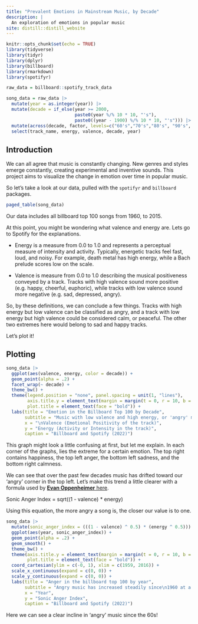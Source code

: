 ```yaml
---
title: "Prevalent Emotions in Mainstream Music, by Decade"
description: |
  An exploration of emotions in popular music
site: distill::distill_website
---
```



```r
knitr::opts_chunk$set(echo = TRUE)
library(tidyverse)
library(tidyr)
library(dplyr)
library(billboard)
library(rmarkdown)
library(spotifyr)

raw_data = billboard::spotify_track_data

song_data = raw_data |>  
  mutate(year = as.integer(year)) |> 
  mutate(decade = if_else(year >= 2000,
                          paste0(year %/% 10 * 10, "'s"),
                          paste0((year - 1900) %/% 10 * 10, "'s"))) |> 
  mutate(across(decade, factor, levels=c("60's","70's","80's", "90's", "2000's", "2010's"))) |> 
  select(track_name, energy, valence, decade, year) 
```


## Introduction 

We can all agree that music is constantly changing. New genres and styles emerge constantly, creating experimental and inventive sounds. This project aims to visualize the change in emotion over time in popular music.

So let's take a look at our data, pulled with the `spotifyr` and `billboard` packages.

```r
paged_table(song_data)
```

Our data includes all billboard top 100 songs from 1960, to 2015. 

At this point, you might be wondering what valence and energy are. Lets go to Spotify for the explanations.

- Energy is a measure from 0.0 to 1.0 and represents a perceptual measure of intensity and
activity. Typically, energetic tracks feel fast, loud, and noisy. For example, death metal has
high energy, while a Bach prelude scores low on the scale.

- Valence is  measure from 0.0 to 1.0 describing the musical positiveness conveyed by a track. Tracks
with high valence sound more positive (e.g. happy, cheerful, euphoric), while tracks with low
valence sound more negative (e.g. sad, depressed, angry).

So, by these definitions, we can conclude a few things. Tracks with high energy but low valence can be classified as angry, and a track with low energy but high valence could be considered calm, or peaceful. The other two extremes here would belong to sad and happy tracks.

Let's plot it!


## Plotting

```r
song_data |>  
  ggplot(aes(valence, energy, color = decade)) +
  geom_point(alpha = .2) +
  facet_wrap(~ decade) +
  theme_bw() +
  theme(legend.position = "none", panel.spacing = unit(1, "lines"), 
        axis.title.y = element_text(margin = margin(t = 0, r = 10, b = 0, l = 0)), 
        plot.title = element_text(face = "bold")) +
  labs(title = "Emotion in the Billboard Top 100 by Decade",
       subtitle = "Music with low valence and high energy, or 'angry' music,\nhas become increasingly popular since the 1960's",
       x = "\nValence (Emotional Positivity of the track)",
       y = "Energy (Activity or Intensity in the track)",
       caption = "Billboard and Spotify (2022)")
```

This graph might look a little confusing at first, but let me explain. In each corner of the graphs, lies the extreme for a certain emotion. The top right contains happiness, the top left anger, the bottom left sadness, and the bottom right calmness.

We can see that over the past few decades music has drifted toward our 'angry' corner in the top left. Let's make this trend a little clearer with a formula used by [**Evan Oppenheimer** here](https://medium.com/@evanopp/angriest-death-grips-data-anger-502168c1c2f0).

Sonic Anger Index = sqrt((1 - valence) * energy)

Using this equation, the more angry a song is, the closer our value is to one.

```r
song_data |> 
  mutate(sonic_anger_index = (((1 - valence) ^ 0.5) * (energy ^ 0.5))) |> 
  ggplot(aes(year, sonic_anger_index)) +
  geom_point(alpha = .2) +
  geom_smooth() +
  theme_bw() +
  theme(axis.title.y = element_text(margin = margin(t = 0, r = 10, b = 0, l = 0)), 
        plot.title = element_text(face = "bold")) + 
  coord_cartesian(ylim = c(-0, 1), xlim = c(1959, 2016)) +
  scale_x_continuous(expand = c(0, 0)) +
  scale_y_continuous(expand = c(0, 0)) +
  labs(title = "Anger in the billboard top 100 by year",
       subtitle = "Angry music has increased steadily since\n1960 at a rate of about 3.5% per decade",
       x = "Year",
       y = "Sonic Anger Index",
       caption = "Billboard and Spotify (2022)") 
```

Here we can see a clear incline in 'angry' music since the 60s!


